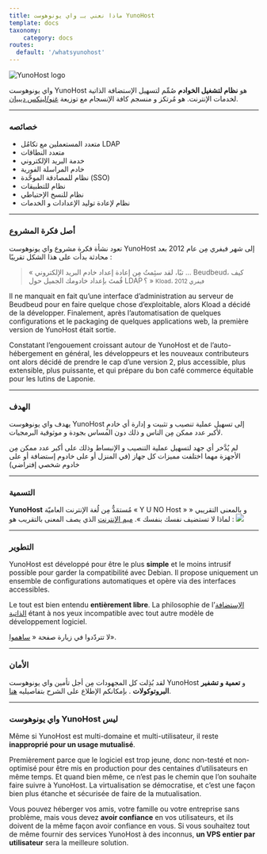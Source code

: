 ```yaml
---
title: ماذا نعني بـ واي يونوهوست YunoHost 
template: docs
taxonomy:
    category: docs
routes:
  default: '/whatsyunohost'
---
```


![YunoHost logo](/img/YunoHost_logo_vertical.png?resize=400&id=ynhlogo)

واي يونوهوست YunoHost هو **نظام لتشغيل الخوادم** صُمِّم لتسهيل الإستضافة الذاتية لخدمات الإنترنت.
هو مُرتكز و منسجم كافة الإنسجام مع توزيعة <a href="https://debian.org">غنو/لينكس ديبيان</a>.

---

### خصائصه

- متعدد المستعملين مع تكامُل LDAP
- متعدد النطاقات
- خدمة البريد الإلكتروني
- خادم المراسلة الفورية
- نظام للمصادقة الموحَّدة (SSO)
- نظام للتطبيقات
- نظام للنسخ الإحتياطي
- نظام لإعادة توليد الإعدادات و الخدمات

---

### أصل فكرة المشروع


تعود نشأة فكرة مشروع واي يونوهوست YunoHost إلى شهر فيفري مِن عام 2012 بعد محادثة بدأت على هذا الشكل تقريبًا :

 <blockquote>« تبًا، لقد سئِمتُ مِن إعادة إعداد خادم البريد الإلكتروني ... Beudbeud، كيف قُمتَ بإعداد خادومك الجميل حول LDAP ؟ »
<small>Kload، فيفري 2012</small></blockquote>

Il ne manquait en fait qu’une interface d’administration au serveur de Beudbeud pour en faire quelque chose d’exploitable, alors Kload a décidé de la développer. Finalement, après l’automatisation de quelques configurations et le packaging de quelques applications web, la première version de YunoHost était sortie.

Constatant l’engouement croissant autour de YunoHost et de l’auto-hébergement en général, les développeurs et les nouveaux contributeurs ont alors décidé de prendre le cap d’une version 2, plus accessible, plus extensible, plus puissante, et qui prépare du bon café commerce équitable pour les lutins de Laponie.

---

### الهدف

يهدف واي يونوهوست YunoHost إلى تسهيل عملية تنصيب و تثبيت و إدارة أي خادمٍ لأكبر عدد ممكن مِن الناس و ذلك دون المساس بجودة و موثوقية البرمجيات. 

لم يُدَّخر أي جهد لتسهيل عملية التنصيب و الإنبساط وذلك على أكبر عدد ممكن مِن الأجهزة مهما اختلفت مميزات كل جهاز (في المنزل أو على خادوم إستضافة أو على خادوم شخصي إفتراضي)

---

### التسمية

**YunoHost** مُستمَدٌّ مِن لُغة الإنترنت العاميّة « Y U NO Host » و بالمعنى التقريبي « لماذا لا تستضيف نفسك بنفسك ». <a href="https://ar.m.wikipedia.org/wiki/%D9%85%D9%8A%D9%85_%D8%A5%D9%86%D8%AA%D8%B1%D9%86%D8%AA">ميم الإنترنت</a> الذي يصف المعنى بالتقريب هو :
![](/img/dude_yunohost.jpg)

---

### التطوير

YunoHost est développé pour être le plus **simple** et le moins intrusif possible pour garder la compatibilité avec Debian. Il propose uniquement un ensemble de configurations automatiques et opère via des interfaces accessibles.

Le tout est bien entendu **entièrement libre**. La philosophie de l’[الإستضافة الذاتية](/selfhosting) étant à nos yeux incompatible avec tout autre modèle de développement logiciel.

لا تتردّدوا في زيارة صفحة « <a href="/contribute">ساهموا</a>».

---

### الأمان

لقد بُذِلت كل المجهودات مِن أجل تأمين واي يونوهوست YunoHost و **تعمية و تشفير البروتوكولات** . بإمكانكم الإطلاع على الشرح بتفاصيليه <a href="/security">هنا</a>.

---

### واي يونوهوست YunoHost ليس

Même si YunoHost est multi-domaine et multi-utilisateur, il reste **inapproprié pour un usage mutualisé**.

Premièrement parce que le logiciel est trop jeune, donc non-testé et non-optimisé pour être mis en production pour des centaines d’utilisateurs en même temps. Et quand bien même, ce n’est pas le chemin que l’on souhaite faire suivre à YunoHost. La virtualisation se démocratise, et c’est une façon bien plus étanche et sécurisée de faire de la mutualisation.

Vous pouvez héberger vos amis, votre famille ou votre entreprise sans problème, mais vous devez **avoir confiance** en vos utilisateurs, et ils doivent de la même façon avoir confiance en vous. Si vous souhaitez tout de même fournir des services YunoHost à des inconnus, **un VPS entier par utilisateur** sera la meilleure solution.

